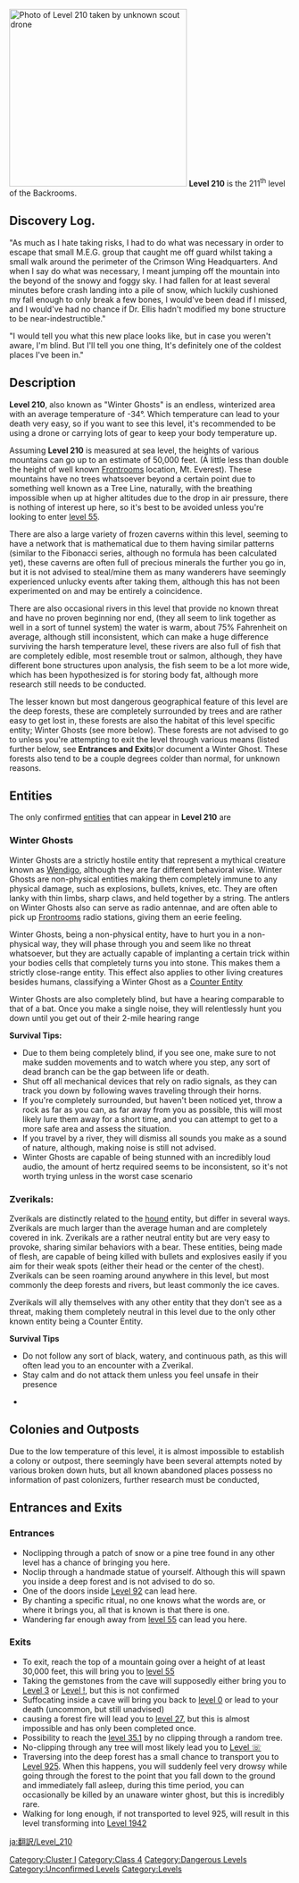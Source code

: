 {{DISPLAYTITLE:Level 210, "Winter Ghosts"}}
{{Class 4}}[[File:WinterGhosts.jpg|alt=|thumb|318x318px|Photo of '''Level 210''' taken by unknown scout drone]]
'''Level 210''' is the 211<sup>th</sup> level of the Backrooms.
== Discovery Log. ==
"As much as I hate taking risks, I had to do what was necessary in order to escape that small M.E.G. group that caught me off guard whilst taking a small walk around the perimeter of the Crimson Wing Headquarters. And when I say do what was necessary, I meant jumping off the mountain into the beyond of the snowy and foggy sky. I had fallen for at least several minutes before crash landing into a pile of snow, which luckily cushioned my fall enough to only break a few bones, I would've been dead if I missed, and I would've had no chance if Dr. Ellis hadn't modified my bone structure to be near-indestructible."

"I would tell you what this new place looks like, but in case you weren't aware, I'm blind. But I'll tell you one thing, It's definitely one of the coldest places I've been in."

==Description==
'''Level 210''', also known as "Winter Ghosts" is an endless, winterized area with an average temperature of -34°. Which temperature can lead to your death very easy, so if you want to see this level, it's recommended to be using a drone or carrying lots of gear to keep your body temperature up.

Assuming '''Level 210''' is measured at sea level, the heights of various mountains can go up to an estimate of 50,000 feet. (A little less than double the height of well known [[The Frontrooms|Frontrooms]] location, Mt. Everest). These mountains have no trees whatsoever beyond a certain point due to something well known as a Tree Line, naturally, with the breathing impossible when up at higher altitudes due to the drop in air pressure, there is nothing of interest up here, so it's best to be avoided unless you're looking to enter [[level 55]].

There are also a large variety of frozen caverns within this level, seeming to have a network that is mathematical due to them having similar patterns (similar to the Fibonacci series, although no formula has been calculated yet), these caverns are often full of precious minerals the further you go in, but it is not advised to steal/mine them as many wanderers have seemingly experienced unlucky events after taking them, although this has not been experimented on and may be entirely a coincidence.

There are also occasional rivers in this level that provide no known threat and have no proven beginning nor end, (they all seem to link together as well in a sort of tunnel system) the water is warm, about 75% Fahrenheit on average, although still inconsistent, which can make a huge difference surviving the harsh temperature level, these rivers are also full of fish that are completely edible, most resemble trout or salmon, although, they have different bone structures upon analysis, the fish seem to be a lot more wide, which has been hypothesized is for storing body fat, although more research still needs to be conducted.

The lesser known but most dangerous geographical feature of this level are the deep forests, these are completely surrounded by trees and are rather easy to get lost in, these forests are also the habitat of this level specific entity; Winter Ghosts (see more below). These forests are not advised to go to unless you're attempting to exit the level through various means (listed further below, see '''Entrances and Exits''')or document a Winter Ghost. These forests also tend to be a couple degrees colder than normal, for unknown reasons.
==Entities==
The only confirmed [[Entity List|entities]] that can appear in '''Level 210''' are

=== Winter Ghosts ===
Winter Ghosts are a strictly hostile entity that represent a mythical creature known as [https://en.wikipedia.org/wiki/Wendigo Wendigo], although they are far different behavioral wise. Winter  Ghosts are non-physical entities making them completely immune to any physical damage, such as explosions, bullets, knives, etc. They are often lanky with thin limbs, sharp claws, and held together by a string.  The antlers on Winter Ghosts also can serve as radio antennae, and are often able to pick up [[The Frontrooms|Frontrooms]] radio stations, giving them an eerie feeling.

Winter Ghosts, being a non-physical entity, have to hurt you in a non-physical way, they will phase through you and seem like no threat whatsoever, but they are actually capable of implanting a certain trick within your bodies cells that completely turns you into stone. This makes them a strictly close-range entity. This effect also applies to other living creatures besides humans, classifying a Winter Ghost as a [[Counter Entities|Counter Entity]]

Winter Ghosts are also completely blind, but have a hearing comparable to that of a bat. Once you make a single noise, they will relentlessly hunt you down until you get out of their 2-mile hearing range

'''Survival Tips:'''

* Due to them being completely blind, if you see one, make sure to not make sudden movements and to watch where you step, any sort of dead branch can be the gap between life or death.
* Shut off all mechanical devices that rely on radio signals, as they can track you down by following waves traveling through their horns.
* If you're completely surrounded, but haven't been noticed yet, throw a rock as far as you can, as far away from you as possible, this will most likely lure them away for a short time, and you can attempt to get to a more safe area and assess the situation.
* If you travel by a river, they will dismiss all sounds you make as a sound of nature, although, making noise is still not advised.
* Winter Ghosts are capable of being stunned with an incredibly loud audio, the amount of hertz required seems to be inconsistent, so it's not worth trying unless in the worst case scenario

=== Zverikals: ===
Zverikals are distinctly related to the [[hound]] entity, but differ in several ways. Zverikals are much larger than the average human and are completely covered in ink. Zverikals are a rather neutral entity but are very easy to provoke, sharing similar behaviors with a bear. These entities, being made of flesh, are capable of being killed with bullets and explosives easily if you aim for their weak spots (either their head or the center of the chest). Zverikals can be seen roaming around anywhere in this level, but most commonly the deep forests and rivers, but least commonly the ice caves.

Zverikals will ally themselves with any other entity that they don't see as a threat, making them completely neutral in this level due to the only other known entity being a Counter Entity.

'''Survival Tips'''

* Do not follow any sort of black, watery, and continuous path, as this will often lead you to an encounter with a Zverikal.
* Stay calm and do not attack them unless you feel unsafe in their presence

* 

== Colonies and Outposts ==
Due to the low temperature of this level, it is almost impossible to establish a colony or outpost, there seemingly have been several attempts noted by various broken down huts, but all known abandoned places possess no information of past colonizers, further research must be conducted,

==Entrances and Exits==
===Entrances===
*Noclipping through a patch of snow or a pine tree found in any other level has a chance of bringing you here.
*Noclip through a handmade statue of yourself. Although this will spawn you inside a deep forest and is not advised to do so.
*One of the doors inside [[Level 92]] can lead here.
*By chanting a specific ritual, no one knows what the words are, or where it brings you, all that is known is that there is one.
*Wandering far enough away from [[level 55]] can lead you here.
===Exits===
*To exit, reach the top of a mountain going over a height of at least 30,000 feet, this will bring you to [[level 55]]
*Taking the gemstones from the cave will supposedly either bring you to [[Level 3]] or [[Level !]], but this is not confirmed
*Suffocating inside a cave will bring you back to [[level 0]] or lead to your death (uncommon, but still unadvised)
*causing a forest fire will lead you to [[level 27]], but this is almost impossible and has only been completed once.
*Possibility to reach the [[level 35.1]] by no clipping through a random tree.
*No-clipping through any tree will most likely lead you to [[Level ☏ - “The Phone Rang”|Level ☏]]
*Traversing into the deep forest has a small chance to transport you to [[Level 925]]. When this happens, you will suddenly feel very drowsy while going through the forest to the point that you fall down to the ground and immediately fall asleep, during this time period, you can occasionally be killed by an unaware winter ghost, but this is incredibly rare.
*Walking for long enough, if not transported to level 925, will result in this level transforming into [[Level 1942]]
[[Category:Cluster I]]
[[Category:Class 4]]
[[Category:Dangerous Levels]]
[[Category:Unconfirmed Levels]]
[[ja:翻訳/Level_210]]
[[Category:Levels]]
